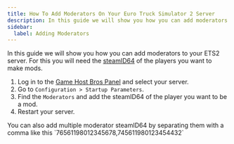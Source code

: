 ```yaml
---
title: How To Add Moderators On Your Euro Truck Simulator 2 Server
description: In this guide we will show you how you can add moderators on your Euro Truck Simulator 2 dedicated server
sidebar:
  label: Adding Moderators
---
```


In this guide we will show you how you can add moderators to your ETS2 server. For this you will need the [steamID64](https://steamid.io/) of the players you want to make mods.
<Steps>
1. Log in to the [Game Host Bros Panel](https://panel.gamehostbros.com/) and select your server.
2. Go to `Configuration > Startup Parameters`.
3. Find the `Moderators` and add the steamID64 of the player you want to be a mod.
4. Restart your server.
</Steps>
You can also add multiple moderator steamID64 by separating them with a comma like this `76561198012345678,745611980123454432`